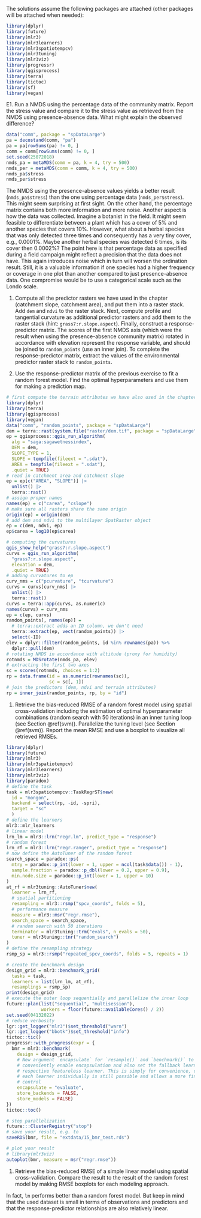 The solutions assume the following packages are attached (other packages will be attached when needed):

```r
library(dplyr)
library(future)
library(mlr3)
library(mlr3learners)
library(mlr3spatiotempcv)
library(mlr3tuning)
library(mlr3viz)
library(progressr)
library(qgisprocess)
library(terra)
library(tictoc)
library(sf)
library(vegan)
```

E1. Run a NMDS\index{NMDS} using the percentage data of the community matrix. 
Report the stress value and compare it to the stress value as retrieved from the NMDS using presence-absence data.
What might explain the observed difference?

```r
data("comm", package = "spDataLarge")
pa = decostand(comm, "pa")
pa = pa[rowSums(pa) != 0, ]
comm = comm[rowSums(comm) != 0, ]
set.seed(25072018)
nmds_pa = metaMDS(comm = pa, k = 4, try = 500)
nmds_per = metaMDS(comm = comm, k = 4, try = 500)
nmds_pa$stress
nmds_per$stress
```

The NMDS using the presence-absence values yields a better result (`nmds_pa$stress`) than the one using percentage data (`nmds_per$stress`).
This might seem surprising at first sight.
On the other hand, the percentage matrix contains both more information and more noise.
Another aspect is how the data was collected.
Imagine a botanist in the field.
It might seem feasible to differentiate between a plant which has a cover of 5% and another species that covers 10%.
However, what about a herbal species that was only detected three times and consequently has a very tiny cover, e.g., 0.0001%. 
Maybe another herbal species was detected 6 times, is its cover then 0.0002%?
The point here is that percentage data as specified during a field campaign might reflect a precision that the data does not have.
This again introduces noise which in turn will worsen the ordination result.
Still, it is a valuable information if one species had a higher frequency or coverage in one plot than another compared to just presence-absence data.
One compromise would be to use a categorical scale such as the Londo scale.

1. Compute all the predictor rasters\index{raster} we have used in the chapter (catchment slope, catchment area), and put them into a raster stack.
Add `dem` and `ndvi` to the raster stack\index{raster!stack}.
Next, compute profile and tangential curvature as additional predictor rasters and add them to the raster stack (hint: `grass7:r.slope.aspect`).
Finally, construct a response-predictor matrix. 
The scores of the first NMDS\index{NMDS} axis (which were the result when using the presence-absence community matrix) rotated in accordance with elevation represent the response variable, and should be joined to `random_points` (use an inner join).
To complete the response-predictor matrix, extract the values of the environmental predictor raster stack to `random_points`.

1. Use the response-predictor matrix of the previous exercise to fit a random forest\index{random forest} model. 
Find the optimal hyperparameters\index{hyperparameter} and use them for making a prediction map.

```r
# first compute the terrain attributes we have also used in the chapter
library(dplyr)
library(terra)
library(qgisprocess)
library(vegan)
data("comm", "random_points", package = "spDataLarge")
dem = terra::rast(system.file("raster/dem.tif", package = "spDataLarge"))
ep = qgisprocess::qgis_run_algorithm(
  alg = "saga:sagawetnessindex",
  DEM = dem,
  SLOPE_TYPE = 1,
  SLOPE = tempfile(fileext = ".sdat"),
  AREA = tempfile(fileext = ".sdat"),
  .quiet = TRUE)
# read in catchment area and catchment slope
ep = ep[c("AREA", "SLOPE")] |>
  unlist() |>
  terra::rast()
# assign proper names 
names(ep) = c("carea", "cslope")
# make sure all rasters share the same origin
origin(ep) = origin(dem)
# add dem and ndvi to the multilayer SpatRaster object
ep = c(dem, ndvi, ep) 
ep$carea = log10(ep$carea)

# computing the curvatures
qgis_show_help("grass7:r.slope.aspect")
curvs = qgis_run_algorithm(
  "grass7:r.slope.aspect",
  elevation = dem,
  .quiet = TRUE)
# adding curvatures to ep
curv_nms = c("pcurvature", "tcurvature")
curvs = curvs[curv_nms] |>
  unlist() |>
  terra::rast()
curvs = terra::app(curvs, as.numeric)
names(curvs) = curv_nms
ep = c(ep, curvs)
random_points[, names(ep)] = 
  # terra::extract adds an ID column, we don't need
  terra::extract(ep, vect(random_points)) |>
  select(-ID)
elev = dplyr::filter(random_points, id %in% rownames(pa)) %>% 
  dplyr::pull(dem)
# rotating NMDS in accordance with altitude (proxy for humidity)
rotnmds = MDSrotate(nmds_pa, elev)
# extracting the first two axes
sc = scores(rotnmds, choices = 1:2)
rp = data.frame(id = as.numeric(rownames(sc)),
                sc = sc[, 1])
# join the predictors (dem, ndvi and terrain attributes)
rp = inner_join(random_points, rp, by = "id")
```

1. Retrieve the bias-reduced RMSE of a random forest\index{random forest} model using spatial cross-validation\index{cross-validation!spatial CV} including the estimation of optimal hyperparameter\index{hyperparameter} combinations (random search with 50 iterations) in an inner tuning loop (see Section \@ref(svm)).
Parallelize\index{parallelization} the tuning level (see Section \@ref(svm)).
Report the mean RMSE\index{RMSE} and use a boxplot to visualize all retrieved RMSEs.

```r
library(dplyr)
library(future)
library(mlr3)
library(mlr3spatiotempcv)
library(mlr3learners)
library(mlr3viz)
library(paradox)
# define the task
task = mlr3spatiotempcv::TaskRegrST$new(
  id = "mongon",
  backend = select(rp, -id, -spri), 
  target = "sc"
  )
# define the learners
mlr3::mlr_learners
# linear model
lrn_lm = mlr3::lrn("regr.lm", predict_type = "response")
# random forest
lrn_rf = mlr3::lrn("regr.ranger", predict_type = "response")
# now define the AutoTuner of the random forest
search_space = paradox::ps(
  mtry = paradox::p_int(lower = 1, upper = ncol(task$data()) - 1),
  sample.fraction = paradox::p_dbl(lower = 0.2, upper = 0.9),
  min.node.size = paradox::p_int(lower = 1, upper = 10)
)
at_rf = mlr3tuning::AutoTuner$new(
  learner = lrn_rf,
  # spatial partitioning
  resampling = mlr3::rsmp("spcv_coords", folds = 5),
  # performance measure
  measure = mlr3::msr("regr.rmse"),
  search_space = search_space,
  # random search with 50 iterations
  terminator = mlr3tuning::trm("evals", n_evals = 50),
  tuner = mlr3tuning::tnr("random_search")
)
# define the resampling strategy
rsmp_sp = mlr3::rsmp("repeated_spcv_coords", folds = 5, repeats = 1)

# create the benchmark design
design_grid = mlr3::benchmark_grid(
  tasks = task,
  learners = list(lrn_lm, at_rf),
  resamplings = rsmp_sp)
print(design_grid)
# execute the outer loop sequentially and parallelize the inner loop
future::plan(list("sequential", "multisession"), 
             workers = floor(future::availableCores() / 2))
set.seed(04132022)
# reduce verbosity
lgr::get_logger("mlr3")$set_threshold("warn")
lgr::get_logger("bbotk")$set_threshold("info")
tictoc::tic()
progressr::with_progress(expr = {
  bmr = mlr3::benchmark(
    design = design_grid,
    # New argument `encapsulate` for `resample()` and `benchmark()` to
    # conveniently enable encapsulation and also set the fallback learner to the
    # respective featureless learner. This is simply for convenience, configuring
    # each learner individually is still possible and allows a more fine-grained
    # control
    encapsulate = "evaluate",
    store_backends = FALSE,
    store_models = FALSE)
})
tictoc::toc()

# stop parallelization
future:::ClusterRegistry("stop")
# save your result, e.g. to 
saveRDS(bmr, file = "extdata/15_bmr_test.rds")

# plot your result
# library(mlr3viz)
autoplot(bmr, measure = msr("regr.rmse"))


```
1. Retrieve the bias-reduced RMSE\index{RMSE} of a simple linear model\index{regression!linear} using spatial cross-validation\index{cross-validation!spatial CV}. 
Compare the result to the result of the random forest model\index{random forest} by making RMSE\index{RMSE} boxplots for each modeling approach.

In fact, `lm` performs better than a random forest model.
But keep in mind that the used dataset is small in terms of observations and predictors and that the response-predictor relationships are also relatively linear.
